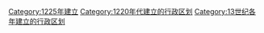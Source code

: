 {{Cat topic in year| topic=建立的行政区划|year=1225}}
[[Category:1225年建立|Category:1225年建立]]
[[Category:1220年代建立的行政区划|Category:1220年代建立的行政区划]]
[[Category:13世纪各年建立的行政区划|Category:13世纪各年建立的行政区划]]